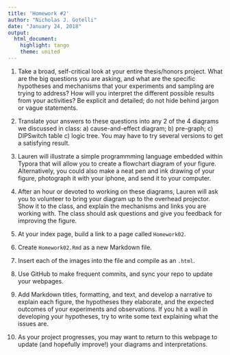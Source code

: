 ---
title: 'Homework #2'
author: "Nicholas J. Gotelli"
date: "January 24, 2018"
output: 
  html_document: 
    highlight: tango
    theme: united
---


1. Take a broad, self-critical look at your entire thesis/honors project. What are the big questions you are asking, and what are the specific hypotheses and mechanisms that your experiments and sampling are trying to address? How will you interpret the different possible results from your activities? Be explicit and detailed; do not hide behind jargon or vague statements.  

2. Translate your answers to these questions into any 2 of the 4 diagrams we discussed in class: a) cause-and-effect diagram; b) pre-graph; c) DIPSwitch table c) logic tree. You may have to try several versions to get a satisfying result.

3. Lauren will illustrate a simple programmming language embedded within Typora that will allow you to create a flowchart diagram of your figure. Alternatively, you could also make a neat pen and ink drawing of your figure, photograph it with your iphone, and send it to your computer.

4. After an hour or devoted to working on these diagrams, Lauren will ask you to volunteer to bring your diagram up to the overhead projector. Show it to the class, and explain the mechanisms and links you are working with. The class should ask questions and give you feedback for improving the figure.

5. At your index page, build a link to a page called `Homework02`.

6. Create `Homework02.Rmd` as a new Markdown file.

7. Insert each of the images into the file and compile as an `.html`.

8. Use GitHub to make frequent commits, and sync your repo to update your webpages.

9. Add Markdown titles, formatting, and text, and develop a narrative to explain each figure, the hypotheses they elaborate, and the expected outcomes of your experiments and observations. If you hit a wall in developing your hypotheses, try to write some text explaining what the issues are. 

10. As your project progresses, you may want to return to this webpage to update (and hopefully improve!) your diagrams and interpretations.

